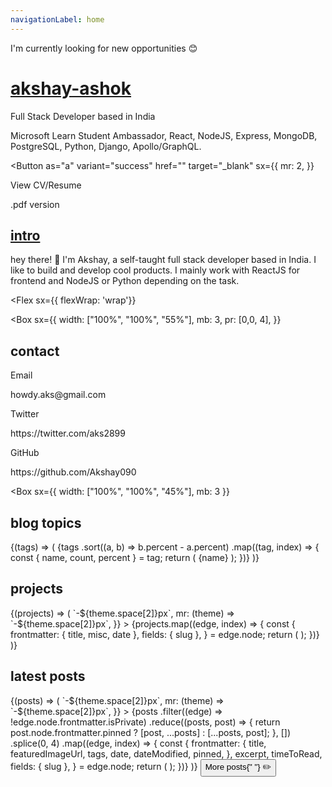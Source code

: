 ```yaml
---
navigationLabel: home
---
```



<Alert variant="success">I'm currently looking for new opportunities 😊</Alert>
<Divider />

# [akshay-ashok](#akshay-ashok)

Full Stack Developer based in India

Microsoft Learn Student Ambassador, React, NodeJS, Express, MongoDB, PostgreSQL, Python, Django, Apollo/GraphQL.

<Button
  as="a"
  variant="success"
  href=""
  target="_blank"
  sx={{
    mr: 2,
  }}
>
  View CV/Resume
</Button>

<Link href="" target="_blank" title="View CV">
  .pdf version
</Link>
<Divider />
<Divider />

## [intro](#intro)

hey there! 👋 I'm Akshay, a self-taught full stack developer based in India. I like to build and develop
cool products. I mainly work with ReactJS for frontend and NodeJS or Python depending on the task.

<Divider />

<Flex
  sx={{ flexWrap: 'wrap'}}
>
<Box
  sx={{
    width: ["100%", "100%", "55%"],
    mb: 3,
    pr: [0,0, 4],
  }}
>

## contact

<Text>Email</Text>
<Link href="mailto:howdy.aks@gmail.com" target="_blank" variant="styles.a">
  howdy.aks@gmail.com
</Link>
<Divider />

<Text>Twitter</Text>
<Link href="https://twitter.com/aks2899" target="_blank" variant="styles.a">
  https://twitter.com/aks2899
</Link>
<Divider />

<Text>GitHub</Text>
<Link href="https://github.com/Akshay090" target="_blank" variant="styles.a">
  https://github.com/Akshay090
</Link>
<Divider />

<Divider />
</Box>

<Box
  sx={{
    width: ["100%", "100%", "45%"],
    mb: 3
  }}
>

## blog topics

<Divider />

<SourceTags>
  {(tags) => (
    <Box>
      {tags
        .sort((a, b) => b.percent - a.percent)
        .map((tag, index) => {
          const { name, count, percent } = tag;
          return (
            <Badge
              key={index}
              variant="primary"
              sx={{
                mr: 2,
                mb: 2,
                color: mix("secondary", "primary", `${index / tags.length}`),
                borderColor: mix(
                  "secondary",
                  "primary",
                  `${index / tags.length}`
                ),
              }}
            >
              {name}
            </Badge>
          );
        })}
    </Box>
  )}
</SourceTags>

<Divider />
<Divider />

</Box>
</Flex>

## projects

<SourceList filter="projects">
  {(projects) => (
    <Flex
      sx={{
        flexWrap: "wrap",
        ml: (theme) => `-${theme.space[2]}px`,
        mr: (theme) => `-${theme.space[2]}px`,
      }}
    >
      {projects.map((edge, index) => {
        const {
          frontmatter: { title, misc, date },
          fields: { slug },
        } = edge.node;
        return (
          <ProjectCard
            index={index}
            title={title}
            misc={misc}
            date={date}
            slug={slug}
          />
        );
      })}
    </Flex>
  )}
</SourceList>

## latest posts

<Divider />

<SourceList filter="posts">
  {(posts) => (
    <Flex
      sx={{
        flexWrap: "wrap",
        ml: (theme) => `-${theme.space[2]}px`,
        mr: (theme) => `-${theme.space[2]}px`,
      }}
    >
      {posts
        .filter((edge) => !edge.node.frontmatter.isPrivate)
        .reduce((posts, post) => {
          return post.node.frontmatter.pinned
            ? [post, ...posts]
            : [...posts, post];
        }, [])
        .splice(0, 4)
        .map((edge, index) => {
          const {
            frontmatter: {
              title,
              featuredImageUrl,
              tags,
              date,
              dateModified,
              pinned,
            },
            excerpt,
            timeToRead,
            fields: { slug },
          } = edge.node;
          return (
            <PostCard
              key={index}
              title={title}
              featuredImageUrl={featuredImageUrl}
              tags={tags}
              date={date}
              dateModified={dateModified}
              excerpt={excerpt}
              slug={slug}
              pinned={pinned}
              timeToRead={timeToRead}
            />
          );
        })}
    </Flex>
  )}
</SourceList>
<Divider />
<Flex
  sx={{
    justifyContent: "center",
  }}
>
  <Box>
    <Button as={GatsbyLink} variant="ghost" href="/posts">
      More posts{" "}
      <Box as="span" role="img" aria-label="pencil">
        ✏️
      </Box>
    </Button>
  </Box>
</Flex>
